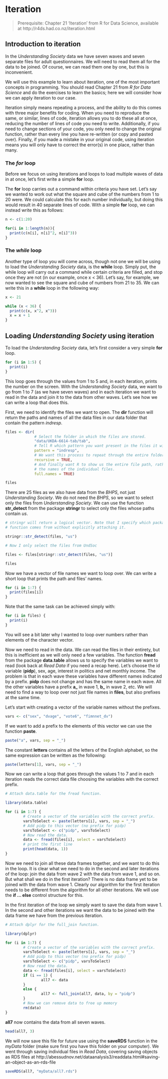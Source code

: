 # Iteration {#iteration}

> Prerequisite: Chapter 21 'Iteration' from R for Data Science, available at http://r4ds.had.co.nz/iteration.html

## Introduction to iteration

In the *Understanding Society* data we have seven waves and seven separate files for adult questionnaires. We will need to read them all for the data to be joined. Of course, we can read them one by one, but this is inconvenient.

We will use this example to learn about iteration, one of the most important concepts in programming. You should read Chapter 21 from *R for Data Science* and do the exercises to learn the basics; here we will consider how we can apply iteration to our case.

Iteration simply means repeating a process, and the ability to do this comes with three major benefits for coding. When you need to reproduce the same, or similar, lines of code, iteration allows you to do these all at once, reducing the number of lines of code you need to write. Additionally, if you need to change sections of your code, you only need to change the original function, rather than every line you have re-written (or copy and pasted over). Finally, if you made a mistake in your original code, using iteration means you will only have to correct the error(s) in one place, rather than many.

### The *for* loop

Before we focus on using iterations and loops to load multiple waves of data in at once, let's first write a simple **for** loop.

The **for** loop carries out a command within criteria you have set. Let's say we wanted to work out what the square and cube of the numbers from 1 to 20 were. We could calculate this for each number individually, but doing this would result in 40 separate lines of code. With a simple **for** loop, we can instead write this as follows:

```{r}
n <- c(1:20)

for(i in 1:length(n)){
  print(c(n[i], n[i]^2, n[i]^3))
}
```

### The *while* loop

Another type of loop you will come across, though not one we will be using to load the *Understanding Society* data, is the **while** loop. Simply put, the while loop will carry out a command while certain criteria are filled, and stop once they are not (in our example, once x < 36). Let's say, for example, we now wanted to see the square and cube of numbers from 21 to 35. We can write this in a **while** loop in the following way:

```{r}
x <- 21

while (x < 36) {
  print(c(x, x^2, x^3))
  x = x + 1
}
```

## Loading *Understanding Society* using iteration

To load the *Understanding Society* data, let's first consider a very simple **for** loop.

```{r}
for (i in 1:5) {
  print(i)
}
```

This loop goes through the values from 1 to 5 and, in each iteration, prints the number on the screen. With the *Understanding Society* data, we want to go from 1 to 7 (as we have seven waves) and in each iteration we want to read in the data and join it to the data from other waves. Let's see how we can write a loop that does this.

First, we need to identify the files we want to open. The **dir** function will return the paths and names of all the data files in our data folder that contain the pattern *indresp*.

```{r}
files <- dir(
             # Select the folder in which the files are stored.
             "data/UKDA-6614-tab/tab",
             # Tell R which pattern you want present in the files it will display.
             pattern = "indresp",
             # We want this process to repeat through the entire folder.
             recursive = TRUE,
             # And finally want R to show us the entire file path, rather than just
             # the names of the individual files.
             full.names = TRUE)

files
```

There are 25 files as we also have data from the *BHPS*, not just *Understanding Society*. We do not need the *BHPS*, so we want to select only the files from *Understanding Society*. We can use the function **str_detect** from the package **stringr** to select only the files whose paths contain *us*.

```{r}
# stringr will return a logical vector. Note that I specify which package the
# function comes from without explicitly attaching it.

stringr::str_detect(files, "us")

# Now I only select the files from UndSoc

files <- files[stringr::str_detect(files, "us")]

files
```

Now we have a vector of file names we want to loop over. We can write a short loop that prints the path and files' names.

```{r}
for (i in 1:7) {
  print(files[i])
}
```

Note that the same task can be achieved simply with:

```{r}
for (i in files) {
  print(i)
}
```

You will see a bit later why I wanted to loop over numbers rather than elements of the character vector.

Now we need to read in the data. We can read the files in their entirety, but this is inefficient as we will only need a few variables. The function **fread** from the package **data.table** allows us to specify the variables we want to read (look back at *Read Data* if you need a recap here). Let's choose the id variable (**pidp**), sex, age, interest in politics and net monthly income. The problem is that in each wave these variables have different names indicated by a prefix. **pidp** does not change and has the same name in each wave. All the other variables have a prefix **a_** in wave 1, **b_** in wave 2, etc. We will need to find a way to loop over not just file names in **files**, but also prefixes at the same time.

Let's start with creating a vector of the variable names without the prefixes.

```{r}
vars <- c("sex", "dvage", "vote6", "fimnnet_dv")
```

If we want to add a prefix to the elements of this vector we can use the function **paste**.

```{r}
paste("a", vars, sep = "_")
```

The constant **letters** contains all the letters of the English alphabet, so the same expression can be written as the following:

```{r}
paste(letters[1], vars, sep = "_")
```

Now we can write a loop that goes through the values 1 to 7 and in each iteration reads the correct data file choosing the variables with the correct prefix.

```{r}
# Attach data.table for the fread function.

library(data.table)

for (i in 1:7) {
        # Create a vector of the variables with the correct prefix.
        varsToSelect <- paste(letters[i], vars, sep = "_")
        # Add pidp to this vector (no prefix for pidp)
        varsToSelect <- c("pidp", varsToSelect)
        # Now read the data. 
        data <- fread(files[i], select = varsToSelect)
        # print the first line
        print(head(data, 1))
}        
```

Now we need to join all these data frames together, and we want to do this in the loop. It is clear what we need to do in the second and later iterations of the loop: join the data from wave 2 with the data from wave 1, and so on. But what shall we do in the first iteration? There is no data frame yet to be joined with the data from wave 1. Clearly our algorithm for the first iteration needs to be different from the algorithm for all other iterations. We will use the **if ... else** control structure for this.

In the first iteration of the loop we simply want to save the data from wave 1. In the second and other iterations we want the data to be joined with the data frame we have from the previous iteration.

```{r}
# Attach dplyr for the full_join function.

library(dplyr)

for (i in 1:7) {
        # Create a vector of the variables with the correct prefix.
        varsToSelect <- paste(letters[i], vars, sep = "_")
        # Add pidp to this vector (no prefix for pidp)
        varsToSelect <- c("pidp", varsToSelect)
        # Now read the data. 
        data <- fread(files[i], select = varsToSelect)
        if (i == 1) {
                all7 <- data  
        }
        else {
                all7 <- full_join(all7, data, by = "pidp")
        }
        # Now we can remove data to free up memory
        rm(data)
} 
```

**all7** now contains the data from all seven waves.

```{r}
head(all7, 3)
```

We will now save this file for future use using the **saveRDS** function in the *myData* folder (make sure first you have this folder on your computer). We went through saving individual files in *Read Data*, covering saving objects as RDS files at http://abessudnov.net/dataanalysis3/readdata.html#saving-an-object-as-an-rds-file

```{r}
saveRDS(all7, "myData/all7.rds")
```